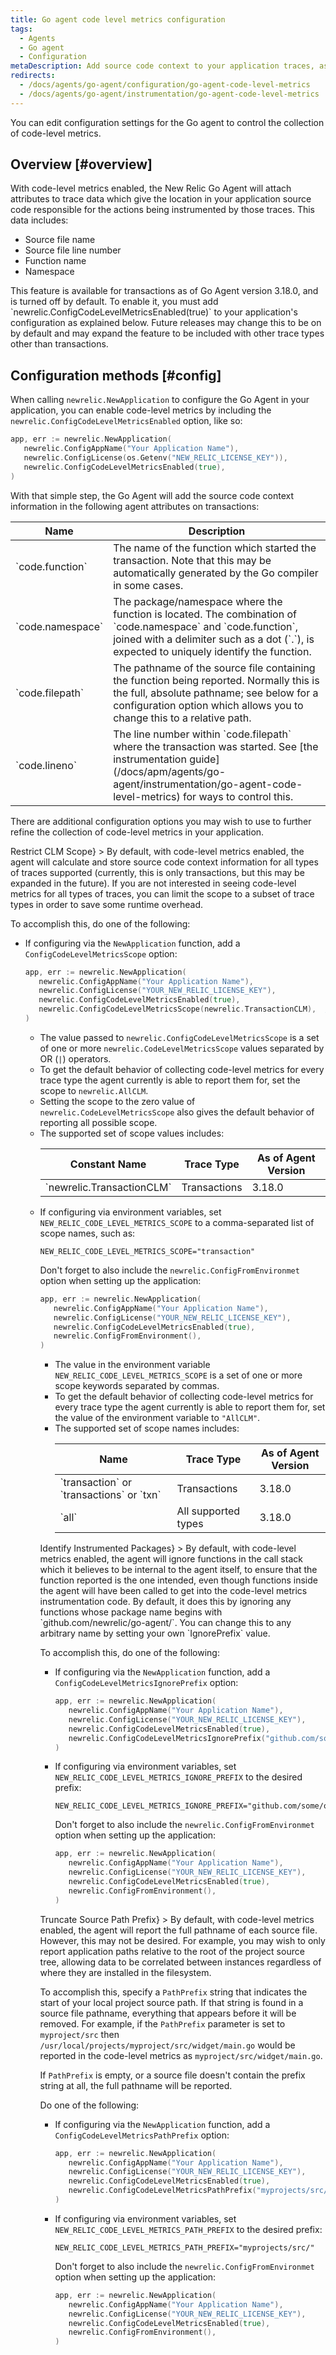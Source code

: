 ```yaml
---
title: Go agent code level metrics configuration
tags:
  - Agents
  - Go agent
  - Configuration
metaDescription: Add source code context to your application traces, associating the trace data with the specific code being instrumented.
redirects:
  - /docs/agents/go-agent/configuration/go-agent-code-level-metrics
  - /docs/agents/go-agent/instrumentation/go-agent-code-level-metrics
---
```


You can edit configuration settings for the Go agent to control the collection of code-level metrics. 

## Overview [#overview]

With code-level metrics enabled, the New Relic Go Agent will attach attributes to trace data which give the location in your application source code
responsible for the actions being instrumented by those traces. This data includes:
 * Source file name
 * Source file line number
 * Function name
 * Namespace

<Callout variant="important">
    This feature is available for transactions as of Go Agent version 3.18.0, and is turned off by default. To enable it, you must
    add `newrelic.ConfigCodeLevelMetricsEnabled(true)` to your application's configuration as explained below. Future releases may
    change this to be on by default and may expand the feature to be included with other trace types other than transactions.
</Callout>

## Configuration methods [#config]

When calling `newrelic.NewApplication` to configure the Go Agent in your application, you can enable code-level metrics by
including the `newrelic.ConfigCodeLevelMetricsEnabled` option, like so:

```go
app, err := newrelic.NewApplication(
   newrelic.ConfigAppName("Your Application Name"),
   newrelic.ConfigLicense(os.Getenv("NEW_RELIC_LICENSE_KEY")),
   newrelic.ConfigCodeLevelMetricsEnabled(true),
)
```

With that simple step, the Go Agent will add the source code context information in the following agent attributes on transactions:
<table>
 <thead>
  <tr>
   <th>
    Name
   </th>
   <th>
    Description
   </th>
  </tr>
 </thead>
 <tbody>
  <tr>
   <td>
    `code.function`
   </td>
   <td>
    The name of the function which started the transaction. Note that this may be automatically generated by the Go compiler in some cases.
   </td>
  </tr>
  <tr>
   <td>
    `code.namespace`
   </td>
   <td>
    The package/namespace where the function is located. The combination of `code.namespace` and `code.function`, joined with a delimiter such as
    a dot (`.`), is expected to uniquely identify the function.
   </td>
  </tr>
  <tr>
   <td>
    `code.filepath`
   </td>
   <td>
    The pathname of the source file containing the function being reported. Normally this is the full, absolute pathname; see below for
    a configuration option which allows you to change this to a relative path.
   </td>
  </tr>
  <tr>
   <td>
    `code.lineno`
   </td>
   <td>
    The line number within `code.filepath` where the transaction was started. See [the instrumentation guide](/docs/apm/agents/go-agent/instrumentation/go-agent-code-level-metrics) for ways to control this.
   </td>
  </tr>
 </tbody>
</table>

There are additional configuration options you may wish to use to further refine the collection of code-level metrics in your application.

<CollapserGroup>
  <Collapser
    id="go-clm-config-scope"
    title={<>Restrict CLM Scope</>}
  >
  By default, with code-level metrics enabled, the agent will calculate and store source code context information for all types of traces
  supported (currently, this is only transactions, but this may be expanded in the future). If you are not interested in seeing code-level
  metrics for all types of traces, you can limit the scope to a subset of trace types in order to save some runtime overhead.

  To accomplish this, do one of the following:

  * If configuring via the `NewApplication` function, add a `ConfigCodeLevelMetricsScope` option:

    ```go
    app, err := newrelic.NewApplication(
       newrelic.ConfigAppName("Your Application Name"),
       newrelic.ConfigLicense("YOUR_NEW_RELIC_LICENSE_KEY"),
       newrelic.ConfigCodeLevelMetricsEnabled(true),
       newrelic.ConfigCodeLevelMetricsScope(newrelic.TransactionCLM),  // transactions only
    )
    ```
      * The value passed to `newrelic.ConfigCodeLevelMetricsScope` is a set of one or more `newrelic.CodeLevelMetricsScope` values separated by OR (`|`) operators.
      * To get the default behavior of collecting code-level metrics for every trace type the agent currently is able to report them for, set the scope to `newrelic.AllCLM`.
      * Setting the scope to the zero value of `newrelic.CodeLevelMetricsScope` also gives the default behavior of reporting all possible scope.
      * The supported set of scope values includes:
        <table>
	 <thead>
	  <tr>
	   <th>
	    Constant Name
	   </th>
	   <th>
	    Trace Type
	   </th>
	   <th>
	    As of Agent Version
	   </th>
	  </tr>
	 </thead>
	 <tbody>
	  <tr>
	   <td>
	    `newrelic.TransactionCLM`
	   </td>
	   <td>
	    Transactions
	   </td>
	   <td>
	    3.18.0
	   </td>
	  </tr>
	 </tbody>
	</table>
  * If configuring via environment variables, set `NEW_RELIC_CODE_LEVEL_METRICS_SCOPE` to a comma-separated list of scope names, such as:
    ```
    NEW_RELIC_CODE_LEVEL_METRICS_SCOPE="transaction"
    ```

    Don't forget to also include the `newrelic.ConfigFromEnvironmet` option when setting up the application:

    ```go
    app, err := newrelic.NewApplication(
       newrelic.ConfigAppName("Your Application Name"),
       newrelic.ConfigLicense("YOUR_NEW_RELIC_LICENSE_KEY"),
       newrelic.ConfigCodeLevelMetricsEnabled(true),
       newrelic.ConfigFromEnvironment(),
    )
    ```
      * The value in the environment variable `NEW_RELIC_CODE_LEVEL_METRICS_SCOPE` is a set of one or more scope keywords separated by commas.
      * To get the default behavior of collecting code-level metrics for every trace type the agent currently is able to report them for, set the value of the environment variable to `"AllCLM"`.
      * The supported set of scope names includes:
        <table>
	 <thead>
	  <tr>
	   <th>
	    Name
	   </th>
	   <th>
	    Trace Type
	   </th>
	   <th>
	    As of Agent Version
	   </th>
	  </tr>
	 </thead>
	 <tbody>
	  <tr>
	   <td>
	    `transaction` or `transactions` or `txn`
	   </td>
	   <td>
	    Transactions
	   </td>
	   <td>
	    3.18.0
	   </td>
	  </tr>
	  <tr>
	   <td>
	    `all`
	   </td>
	   <td>
	    All supported types
	   </td>
	   <td>
	    3.18.0
	   </td>
	  </tr>
	 </tbody>
	</table>
  </Collapser>
  <Collapser
    id="go-clm-config-ignore-prefix"
    title={<>Identify Instrumented Packages</>}
  >
  By default, with code-level metrics enabled, the agent will ignore functions in the call stack which it believes to be internal
  to the agent itself, to ensure that the function reported is the one intended, even though functions inside the agent will have
  been called to get into the code-level metrics instrumentation code. By default, it does this by ignoring any functions whose
  package name begins with `github.com/newrelic/go-agent/`. You can change this to any arbitrary name by setting your own
  `IgnorePrefix` value.

  To accomplish this, do one of the following:

  * If configuring via the `NewApplication` function, add a `ConfigCodeLevelMetricsIgnorePrefix` option:

    ```go
    app, err := newrelic.NewApplication(
       newrelic.ConfigAppName("Your Application Name"),
       newrelic.ConfigLicense("YOUR_NEW_RELIC_LICENSE_KEY"),
       newrelic.ConfigCodeLevelMetricsEnabled(true),
       newrelic.ConfigCodeLevelMetricsIgnorePrefix("github.com/some/other/name/"),
    )
    ```

  * If configuring via environment variables, set `NEW_RELIC_CODE_LEVEL_METRICS_IGNORE_PREFIX` to the desired prefix:
    ```
    NEW_RELIC_CODE_LEVEL_METRICS_IGNORE_PREFIX="github.com/some/other/name/"
    ```

    Don't forget to also include the `newrelic.ConfigFromEnvironmet` option when setting up the application:

    ```go
    app, err := newrelic.NewApplication(
       newrelic.ConfigAppName("Your Application Name"),
       newrelic.ConfigLicense("YOUR_NEW_RELIC_LICENSE_KEY"),
       newrelic.ConfigCodeLevelMetricsEnabled(true),
       newrelic.ConfigFromEnvironment(),
    )
    ```
  </Collapser>
  <Collapser
    id="go-clm-config-path-prefix"
    title={<>Truncate Source Path Prefix</>}
  >
  By default, with code-level metrics enabled, the agent will report the full pathname of each source file. However, this may
  not be desired. For example, you may wish to only report application paths relative to the root of the project source
  tree, allowing data to be correlated between instances regardless of where they are installed in the filesystem.

  To accomplish this, specify a `PathPrefix` string that indicates the start of your local project source path. If that string is found
  in a source file pathname, everything that appears before it will be removed. For example, if the `PathPrefix` parameter
  is set to `myproject/src` then `/usr/local/projects/myproject/src/widget/main.go` would be reported in the code-level metrics
  as `myproject/src/widget/main.go`. 

  If `PathPrefix` is empty, or a source file doesn't contain the prefix string at all, the full pathname will be reported.

  Do one of the following:

  * If configuring via the `NewApplication` function, add a `ConfigCodeLevelMetricsPathPrefix` option:

    ```go
    app, err := newrelic.NewApplication(
       newrelic.ConfigAppName("Your Application Name"),
       newrelic.ConfigLicense("YOUR_NEW_RELIC_LICENSE_KEY"),
       newrelic.ConfigCodeLevelMetricsEnabled(true),
       newrelic.ConfigCodeLevelMetricsPathPrefix("myprojects/src/"),
    )
    ```

  * If configuring via environment variables, set `NEW_RELIC_CODE_LEVEL_METRICS_PATH_PREFIX` to the desired prefix:
    ```
    NEW_RELIC_CODE_LEVEL_METRICS_PATH_PREFIX="myprojects/src/"
    ```

    Don't forget to also include the `newrelic.ConfigFromEnvironmet` option when setting up the application:

    ```go
    app, err := newrelic.NewApplication(
       newrelic.ConfigAppName("Your Application Name"),
       newrelic.ConfigLicense("YOUR_NEW_RELIC_LICENSE_KEY"),
       newrelic.ConfigCodeLevelMetricsEnabled(true),
       newrelic.ConfigFromEnvironment(),
    )
    ```
  </Collapser>
</CollapserGroup>
